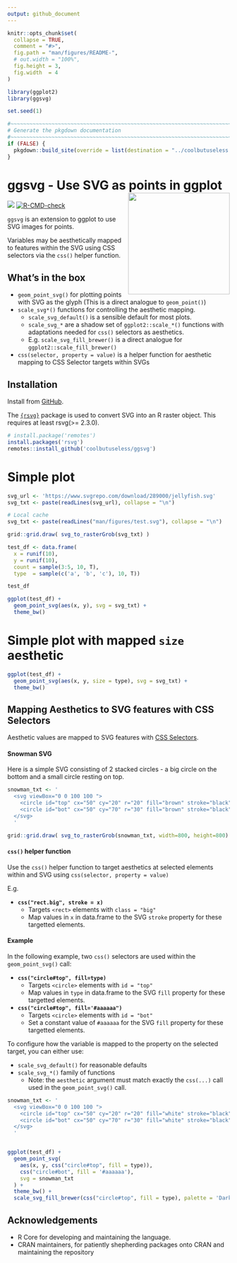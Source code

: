 ```yaml
---
output: github_document
---
```


<!-- README.md is generated from README.Rmd. Please edit that file -->

```r
knitr::opts_chunk$set(
  collapse = TRUE,
  comment = "#>",
  fig.path = "man/figures/README-",
  # out.width = "100%",
  fig.height = 3,
  fig.width  = 4
)

library(ggplot2)
library(ggsvg)

set.seed(1)

#~~~~~~~~~~~~~~~~~~~~~~~~~~~~~~~~~~~~~~~~~~~~~~~~~~~~~~~~~~~~~~~~~~~~~~~~~~~~~
# Generate the pkgdown documentation
#~~~~~~~~~~~~~~~~~~~~~~~~~~~~~~~~~~~~~~~~~~~~~~~~~~~~~~~~~~~~~~~~~~~~~~~~~~~~~
if (FALSE) {
  pkgdown::build_site(override = list(destination = "../coolbutuseless.github.io/package/ggsvg"))
}
```

# ggsvg - Use SVG as points in ggplot  <img src="man/figures/logo-ggsvg.png" align="right" width="230"/>

<!-- badges: start -->
![](https://img.shields.io/badge/cool-useless-green.svg)
[![R-CMD-check](https://github.com/coolbutuseless/ggsvg/workflows/R-CMD-check/badge.svg)](https://github.com/coolbutuseless/ggsvg/actions)
<!-- badges: end -->

`ggsvg` is an extension to ggplot to use SVG images for points.

Variables may be aesthetically mapped to features within the SVG using CSS selectors via
the `css()` helper function.


## What's in the box

* `geom_point_svg()` for plotting points with SVG as the glyph (This is a direct
   analogue to `geom_point()`)
* `scale_svg*()` functions for controlling the aesthetic mapping.
    * `scale_svg_default()` is a sensible default for most plots.
    * `scale_svg_*` are a shadow set of `ggplot2::scale_*()` functions with
      adaptations needed for `css()` selectors as aesthetics.
    * E.g. `scale_svg_fill_brewer()` is a direct analogue for
      `ggplot2::scale_fill_brewer()`
* `css(selector, property = value)` is a helper function for aesthetic mapping
  to CSS Selector targets within SVGs

## Installation

Install from [GitHub](https://github.com/coolbutuseless/ggsvg).

The [`{rsvg}`](https://github.com/ropensci/rsvg) package is used 
to convert SVG into an R raster object.  This requires at least rsvg(>= 2.3.0).

``` r
# install.package('remotes')
install.packages('rsvg')
remotes::install_github('coolbutuseless/ggsvg')
```


# Simple plot

```r
svg_url <- 'https://www.svgrepo.com/download/289000/jellyfish.svg'
svg_txt <- paste(readLines(svg_url), collapse = "\n")
```


```r
# Local cache
svg_txt <- paste(readLines("man/figures/test.svg"), collapse = "\n")
```



```r
grid::grid.draw( svg_to_rasterGrob(svg_txt) )
```


```r
test_df <- data.frame(
  x = runif(10), 
  y = runif(10), 
  count = sample(3:5, 10, T),
  type  = sample(c('a', 'b', 'c'), 10, T))

test_df

ggplot(test_df) + 
  geom_point_svg(aes(x, y), svg = svg_txt) + 
  theme_bw()
```


# Simple plot with mapped `size` aesthetic


```r
ggplot(test_df) + 
  geom_point_svg(aes(x, y, size = type), svg = svg_txt) + 
  theme_bw()
```



## Mapping Aesthetics to SVG features with CSS Selectors

Aesthetic values are mapped to SVG features with
[CSS Selectors](https://developer.mozilla.org/en-US/docs/Web/CSS/CSS_Selectors).

#### Snowman SVG

Here is a simple SVG consisting of 2 stacked circles - a big circle on the 
bottom and a small circle resting on top.

```r
snowman_txt <- '
  <svg viewBox="0 0 100 100 ">
    <circle id="top" cx="50" cy="20" r="20" fill="brown" stroke="black" />
    <circle id="bot" cx="50" cy="70" r="30" fill="brown" stroke="black" />
  </svg>
  '

grid::grid.draw( svg_to_rasterGrob(snowman_txt, width=800, height=800) )
```


#### `css()` helper function

Use the `css()` helper function to target aesthetics at selected elements within 
and SVG using `css(selector, property = value)`

E.g. 

* **`css("rect.big", stroke = x)`**
    * Targets `<rect>` elements with `class = "big"`
    * Map values in `x` in data.frame to the SVG `stroke` property for these targetted elements.

#### Example
In the following example, two `css()` selectors are used within the `geom_point_svg()` call:

* **`css("circle#top", fill=type)`**
    * Targets `<circle>` elements with `id = "top"`
    * Map values in `type` in data.frame to the SVG `fill` property for these targetted
      elements.
      
* **`css("circle#top", fill='#aaaaaa")`**
    * Targets `<circle>` elements with `id = "bot"`
    * Set a constant value of `#aaaaaa` for the SVG `fill` property for these targetted
      elements.


To configure how the variable is mapped to the property on the selected target,
you can either use:

* `scale_svg_default()` for reasonable defaults
* `scale_svg_*()` family of functions
    * Note: the `aesthetic` argument must match exactly the
      `css(...)` call used in the `geom_point_svg()` call.


```r
snowman_txt <- '
  <svg viewBox="0 0 100 100 ">
    <circle id="top" cx="50" cy="20" r="20" fill="white" stroke="black" />
    <circle id="bot" cx="50" cy="70" r="30" fill="white" stroke="black" />
  </svg>
  '


ggplot(test_df) + 
  geom_point_svg(
    aes(x, y, css("circle#top", fill = type)),
    css("circle#bot", fill = '#aaaaaa'),
    svg = snowman_txt
  ) +
  theme_bw() + 
  scale_svg_fill_brewer(css("circle#top", fill = type), palette = 'Dark2')
```








## Acknowledgements

* R Core for developing and maintaining the language.
* CRAN maintainers, for patiently shepherding packages onto CRAN and maintaining
  the repository

